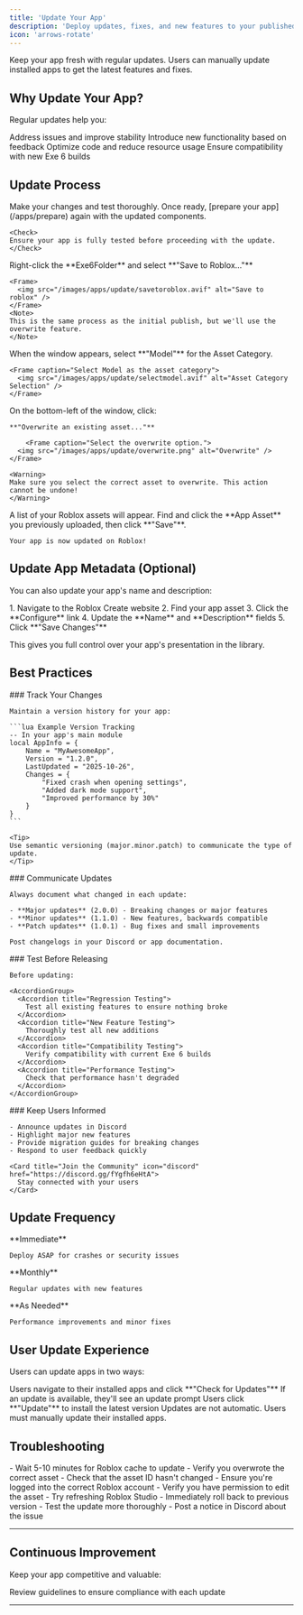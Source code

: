 ```yaml
---
title: 'Update Your App'
description: 'Deploy updates, fixes, and new features to your published apps'
icon: 'arrows-rotate'
---
```


<Info>
Keep your app fresh with regular updates. Users can manually update installed apps to get the latest features and fixes.
</Info>

## Why Update Your App?

Regular updates help you:

<CardGroup cols={2}>
  <Card title="Fix Bugs" icon="wrench">
    Address issues and improve stability
  </Card>
  <Card title="Add Features" icon="sparkles">
    Introduce new functionality based on feedback
  </Card>
  <Card title="Improve Performance" icon="gauge-high">
    Optimize code and reduce resource usage
  </Card>
  <Card title="Stay Compatible" icon="shield-check">
    Ensure compatibility with new Exe 6 builds
  </Card>
</CardGroup>

## Update Process

<Steps>
  <Step title="Prepare Updated Version">
    Make your changes and test thoroughly. Once ready, [prepare your app](/apps/prepare) again with the updated components.
    
    <Check>
    Ensure your app is fully tested before proceeding with the update.
    </Check>
  </Step>
  
  <Step title="Open Upload Dialog">
    Right-click the **Exe6Folder** and select **"Save to Roblox..."**
    
    <Frame>
      <img src="/images/apps/update/savetoroblox.avif" alt="Save to roblox" />
    </Frame>
    <Note>
    This is the same process as the initial publish, but we'll use the overwrite feature.
    </Note>
  </Step>
  
  <Step title="Select Model Category">
    When the window appears, select **"Model"** for the Asset Category.
    
    <Frame caption="Select Model as the asset category">
      <img src="/images/apps/update/selectmodel.avif" alt="Asset Category Selection" />
    </Frame>
  </Step>
  
  <Step title="Choose Overwrite Option">
    On the bottom-left of the window, click:
    
    **"Overwrite an existing asset..."**

        <Frame caption="Select the overwrite option.">
      <img src="/images/apps/update/overwrite.png" alt="Overwrite" />
    </Frame>
    
    <Warning>
    Make sure you select the correct asset to overwrite. This action cannot be undone!
    </Warning>
  </Step>
  
  <Step title="Select Your App Asset">
    A list of your Roblox assets will appear. Find and click the **App Asset** you previously uploaded, then click **"Save"**.
    
    Your app is now updated on Roblox!
  </Step>
</Steps>

## Update App Metadata (Optional)

You can also update your app's name and description:

<Accordion title="Modify App Information">
  1. Navigate to the Roblox Create website
  2. Find your app asset
  3. Click the **Configure** link
  4. Update the **Name** and **Description** fields
  5. Click **"Save Changes"**
  
  This gives you full control over your app's presentation in the library.
</Accordion>

## Best Practices

<Tabs>
  <Tab title="Version Control">
    ### Track Your Changes
    
    Maintain a version history for your app:
    
    ```lua Example Version Tracking
    -- In your app's main module
    local AppInfo = {
        Name = "MyAwesomeApp",
        Version = "1.2.0",
        LastUpdated = "2025-10-26",
        Changes = {
            "Fixed crash when opening settings",
            "Added dark mode support",
            "Improved performance by 30%"
        }
    }
    ```
    
    <Tip>
    Use semantic versioning (major.minor.patch) to communicate the type of update.
    </Tip>
  </Tab>
  
  <Tab title="Changelog">
    ### Communicate Updates
    
    Always document what changed in each update:
    
    - **Major updates** (2.0.0) - Breaking changes or major features
    - **Minor updates** (1.1.0) - New features, backwards compatible
    - **Patch updates** (1.0.1) - Bug fixes and small improvements
    
    Post changelogs in your Discord or app documentation.
  </Tab>
  
  <Tab title="Testing">
    ### Test Before Releasing
    
    Before updating:
    
    <AccordionGroup>
      <Accordion title="Regression Testing">
        Test all existing features to ensure nothing broke
      </Accordion>
      <Accordion title="New Feature Testing">
        Thoroughly test all new additions
      </Accordion>
      <Accordion title="Compatibility Testing">
        Verify compatibility with current Exe 6 builds
      </Accordion>
      <Accordion title="Performance Testing">
        Check that performance hasn't degraded
      </Accordion>
    </AccordionGroup>
  </Tab>
  
  <Tab title="User Communication">
    ### Keep Users Informed
    
    - Announce updates in Discord
    - Highlight major new features
    - Provide migration guides for breaking changes
    - Respond to user feedback quickly
    
    <Card title="Join the Community" icon="discord" href="https://discord.gg/fYgfh6eHtA">
      Stay connected with your users
    </Card>
  </Tab>
</Tabs>

## Update Frequency

<CardGroup cols={3}>
  <Card title="Critical Fixes" icon="siren">
    **Immediate**
    
    Deploy ASAP for crashes or security issues
  </Card>
  <Card title="Feature Updates" icon="calendar">
    **Monthly**
    
    Regular updates with new features
  </Card>
  <Card title="Maintenance" icon="screwdriver-wrench">
    **As Needed**
    
    Performance improvements and minor fixes
  </Card>
</CardGroup>

## User Update Experience

Users can update apps in two ways:

<Steps>
  <Step title="Manual Update Check">
    Users navigate to their installed apps and click **"Check for Updates"**
  </Step>
  <Step title="Update Available Notification">
    If an update is available, they'll see an update prompt
  </Step>
  <Step title="One-Click Update">
    Users click **"Update"** to install the latest version
  </Step>
</Steps>

<Note>
Updates are not automatic. Users must manually update their installed apps.
</Note>

## Troubleshooting

<AccordionGroup>
  <Accordion title="Update not appearing for users">
    - Wait 5-10 minutes for Roblox cache to update
    - Verify you overwrote the correct asset
    - Check that the asset ID hasn't changed
  </Accordion>
  
  <Accordion title="Overwrite option not available">
    - Ensure you're logged into the correct Roblox account
    - Verify you have permission to edit the asset
    - Try refreshing Roblox Studio
  </Accordion>
  
  <Accordion title="Users report broken app after update">
    - Immediately roll back to previous version
    - Test the update more thoroughly
    - Post a notice in Discord about the issue
  </Accordion>
</AccordionGroup>

---

## Continuous Improvement

Keep your app competitive and valuable:

<Card title="App Guidelines" icon="book" href="/apps/guidelines">
  Review guidelines to ensure compliance with each update
</Card>

---

